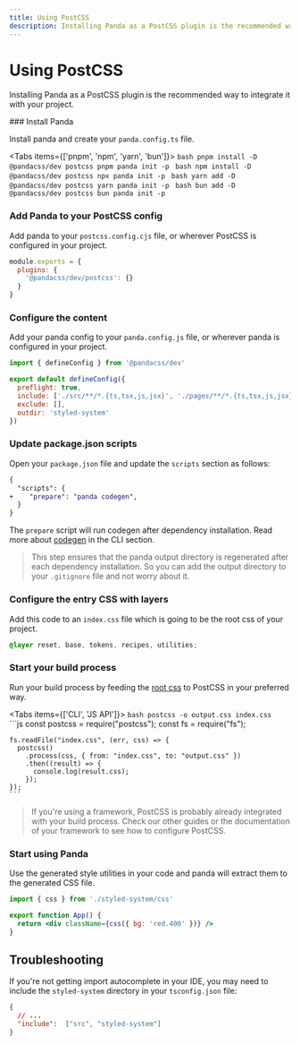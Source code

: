 ```yaml
---
title: Using PostCSS
description: Installing Panda as a PostCSS plugin is the recommended way to integrate it with your project.
---
```


# Using PostCSS

Installing Panda as a PostCSS plugin is the recommended way to integrate it with your project.

<Steps>
### Install Panda

Install panda and create your `panda.config.ts` file.

<Tabs items={['pnpm', 'npm', 'yarn', 'bun']}>
  <Tab>
    ```bash
    pnpm install -D @pandacss/dev postcss
    pnpm panda init -p
    ```
  </Tab>
  <Tab>
    ```bash
    npm install -D @pandacss/dev postcss
    npx panda init -p
    ```
  </Tab>
  <Tab>
    ```bash
    yarn add -D @pandacss/dev postcss
    yarn panda init -p
    ```
  </Tab>
  <Tab>
    ```bash
    bun add -D @pandacss/dev postcss
    bun panda init -p
    ```
  </Tab>
</Tabs>

### Add Panda to your PostCSS config

Add panda to your `postcss.config.cjs` file, or wherever PostCSS is configured in your project.

```js
module.exports = {
  plugins: {
    '@pandacss/dev/postcss': {}
  }
}
```

### Configure the content

Add your panda config to your `panda.config.js` file, or wherever panda is configured in your project.

```js {5}
import { defineConfig } from '@pandacss/dev'

export default defineConfig({
  preflight: true,
  include: ['./src/**/*.{ts,tsx,js,jsx}', './pages/**/*.{ts,tsx,js,jsx}'],
  exclude: [],
  outdir: 'styled-system'
})
```

  ### Update package.json scripts

  Open your `package.json` file and update the `scripts` section as follows:

  ```diff {3}
  {
    "scripts": {
  +    "prepare": "panda codegen",
    }
  }
  ```

  The `prepare` script will run codegen after dependency installation. Read more about [codegen](/docs/references/cli#panda-codegen) in the CLI section.

  > This step ensures that the panda output directory is regenerated after each dependency installation. So you can add the output directory to your `.gitignore` file and not worry about it.


### Configure the entry CSS with layers

Add this code to an `index.css` file which is going to be the root css of your project.

```css
@layer reset, base, tokens, recipes, utilities;
```

### Start your build process

Run your build process by feeding the [root css](#configure-the-entry-css-with-layers) to PostCSS in your preferred way.

<Tabs items={['CLI', 'JS API']}>
  <Tab>
    ```bash
    postcss -o output.css index.css
    ```
  </Tab>
  <Tab>
    ```js
    const postcss = require("postcss");
    const fs = require("fs");

    fs.readFile("index.css", (err, css) => {
      postcss()
        .process(css, { from: "index.css", to: "output.css" })
        .then((result) => {
          console.log(result.css);
        });
    });
    ```
  </Tab>
</Tabs>

> If you're using a framework, PostCSS is probably already integrated with your build process. Check our other guides or the documentation of your framework to see how to configure PostCSS.

### Start using Panda

Use the generated style utilities in your code and panda will extract them to the generated CSS file.

```jsx
import { css } from './styled-system/css'

export function App() {
  return <div className={css({ bg: 'red.400' })} />
}
```

  </Steps>

## Troubleshooting

If you're not getting import autocomplete in your IDE, you may need to include the `styled-system` directory in your `tsconfig.json` file:

```json filename="tsconfig.json"
{
  // ...
  "include":  ["src", "styled-system"]
}
```
